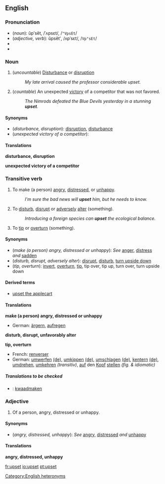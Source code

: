 ==English==

===Pronunciation===
*(''noun''): ŭpʹsĕt, /ˈʌpsεt/, /<tt>"VpsEt</tt>/
*(''adjective, verb''): ŭpsĕtʹ, /ʌpˈsεt/, /<tt>Vp"sEt</tt>/
*{{audio|en-us-upset-noun.ogg|Audio (US), noun}}
*{{audio|en-us-upset-verb-adj.ogg|Audio (US), verb/adjective}}
[[Category:English heteronyms]]

===Noun===
{{en-noun-reg-both}}

#(''uncountable'') [[disturbance|Disturbance]] or [[disruption]]
#: ''My late arrival caused the professor considerable upset.''
#(''countable'') An unexpected [[victory]] of a competitor that was not favored.
#:''The Nimrods defeated the Blue Devils yesterday in a stunning '''upset'''.''

====Synonyms====
*(''disturbance, disruption''): [[disruption]], [[disturbance]]
*(''unexpected victory of a competitor''):
 
====Translations====

'''disturbance, disruption'''
{{top}}
{{mid}}
{{bottom}}

'''unexpected victory of a competitor'''
{{top}}
{{mid}}
{{bottom}}

===Transitive verb===
{{irregverb|'''to upset'''|'''[[upsets]]'''|'''upset'''|'''upset'''|'''[[upsetting]]'''}}

# To make (a person) [[angry]], [[distressed]], or [[unhappy]].
#:''I'm sure the bad news will '''upset''' him, but he needs to know.''
# To [[disturb]], [[disrupt]] or [[adversely]] [[alter]] (something).
#:''Introducing a foreign species can '''upset''' the ecological balance.''
# To [[tip]] or [[overturn]] (something).

====Synonyms====
*(''make (a person) angry, distressed or unhappy''): ''See'' [[anger]], [[distress]] ''and'' [[sadden]]
*(''disturb, disrupt, adversely alter''): [[disrupt]], [[disturb]], [[turn upside down]]
*(''tip, overturn''): [[invert]], [[overturn]], [[tip]], tip over, tip up, turn over, turn upside down

====Derived terms====
*[[upset the applecart]]

====Translations====

'''make (a person) angry, distressed or unhappy'''
{{top}}
*German: [[ärgern]], [[aufregen]]
{{mid}}
{{bottom}}

'''disturb, disrupt, unfavorably alter'''
{{top}}
{{mid}}
{{bottom}}

'''tip, overturn'''
{{top}}
*French: [[renverser]]
*German: [[umwerfen]] [[:de:umwerfen|(de)]], [[umkippen]] [[:de:umkippen|(de)]], [[umschlagen]] [[:de:umschlagen|(de)]], [[kentern]] [[:de:kentern|(de)]], [[umdrehen]], [[umkehren]] ''(transitiv)'', [[auf]] den [[Kopf]] [[stellen]] ''(fig. & idiomatic)''
{{mid}}
{{bottom}}

=====Translations to be checked=====
<!--Remove this section once all of the translations below have been moved into the tables above.-->
{{checktrans}}
*{{ttbc|Dutch}}: [[kwaadmaken]]

===Adjective===
{{en-adj-more}}

#Of a person, angry, distressed or unhappy.

====Synonyms====
*(''angry, distressed, unhappy''): ''See'' [[angry]], [[distressed]] ''and'' [[unhappy]]

====Translations====

'''angry, distressed, unhappy'''
{{top}}
{{mid}}
{{bottom}}

[[fr:upset]]
[[io:upset]]
[[pt:upset]]